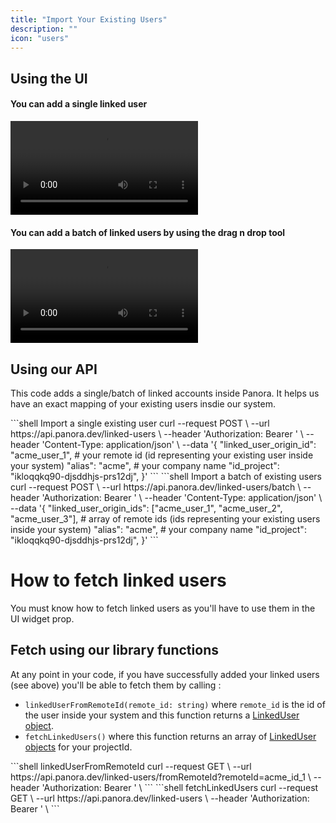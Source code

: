 ```yaml
---
title: "Import Your Existing Users"
description: ""
icon: "users"
---
```


## Using the UI

#### You can add a single linked user

<Frame type="glass">
  <video
    controls
    className="w-full aspect-video"
    src="/images/linkedusers.mp4"
  ></video>
</Frame>

#### You can add a batch of linked users by using the drag n drop tool

<Frame type="glass">
  <video
    controls
    className="w-full aspect-video"
    src="/images/linkedusers.mp4"
  ></video>
</Frame>

## Using our API

This code adds a single/batch of linked accounts inside Panora. It helps us have an exact mapping of your existing users insdie our system.

<CodeGroup> 
 ```shell Import a single existing user
  curl --request POST \
      --url https://api.panora.dev/linked-users \
      --header 'Authorization: Bearer <MY_API_KEY>' \
      --header 'Content-Type: application/json' \
      --data '{
          "linked_user_origin_id": "acme_user_1", # your remote id (id representing your existing user inside your system)
          "alias": "acme", # your company name
          "id_project": "ikloqqkq90-djsddhjs-prs12dj",
      }'
  ```
    ```shell Import a batch of existing users
    curl --request POST \
        --url https://api.panora.dev/linked-users/batch \
        --header 'Authorization: Bearer <MY_API_KEY>' \
        --header 'Content-Type: application/json' \
        --data '{
            "linked_user_origin_ids": ["acme_user_1", "acme_user_2", "acme_user_3"], # array of remote ids (ids representing your existing users inside your system)
            "alias": "acme", # your company name
            "id_project": "ikloqqkq90-djsddhjs-prs12dj",
        }'
    ```
</CodeGroup>

# How to fetch linked users

You must know how to fetch linked users as you'll have to use them in the UI widget prop.

## Fetch using our library functions

At any point in your code, if you have successfully added your linked users (see above) you'll be able to fetch them by calling :

- `linkedUserFromRemoteId(remote_id: string)` where `remote_id` is the id of the user inside your system and this function returns a [LinkedUser object](/glossary/linked-account-object).
- `fetchLinkedUsers()` where this function returns an array of [LinkedUser objects](/glossary/linked-account-object) for your projectId.

<CodeGroup>
 ```shell linkedUserFromRemoteId
    curl --request GET \
            --url https://api.panora.dev/linked-users/fromRemoteId?remoteId=acme_id_1 \
            --header 'Authorization: Bearer <MY_API_KEY>' \
    ```
    ```shell fetchLinkedUsers
    curl --request GET \
            --url https://api.panora.dev/linked-users \
            --header 'Authorization: Bearer <MY_API_KEY>' \
    ```
</CodeGroup>
